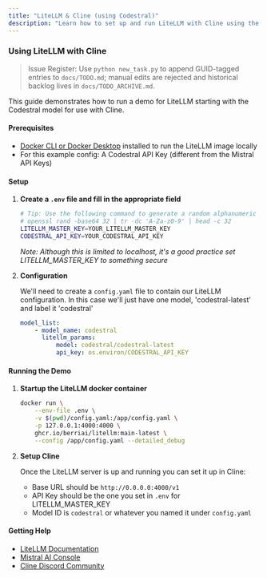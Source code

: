 ```yaml
---
title: "LiteLLM & Cline (using Codestral)"
description: "Learn how to set up and run LiteLLM with Cline using the Codestral model. This guide covers Docker setup, configuration, and integration with Cline."
---
```


### Using LiteLLM with Cline
> Issue Register: Use `python new_task.py` to append GUID-tagged entries to `docs/TODO.md`; manual edits are rejected and historical backlog lives in `docs/TODO_ARCHIVE.md`.

This guide demonstrates how to run a demo for LiteLLM starting with the Codestral model for use with Cline.

#### Prerequisites

-   [Docker CLI or Docker Desktop](https://www.docker.com/get-started/) installed to run the LiteLLM image locally
-   For this example config: A Codestral API Key (different from the Mistral API Keys)

#### Setup

1. **Create a `.env` file and fill in the appropriate field**

    ```bash
    # Tip: Use the following command to generate a random alphanumeric key:
    # openssl rand -base64 32 | tr -dc 'A-Za-z0-9' | head -c 32
    LITELLM_MASTER_KEY=YOUR_LITELLM_MASTER_KEY
    CODESTRAL_API_KEY=YOUR_CODESTRAL_API_KEY
    ```

    _Note: Although this is limited to localhost, it's a good practice set LITELLM_MASTER_KEY to something secure_

2. **Configuration**

    We'll need to create a `config.yaml` file to contain our LiteLLM configuration. In this case we'll just have one model, 'codestral-latest' and label it 'codestral'

    ```yaml
    model_list:
        - model_name: codestral
          litellm_params:
              model: codestral/codestral-latest
              api_key: os.environ/CODESTRAL_API_KEY
    ```

#### Running the Demo

1. **Startup the LiteLLM docker container**

    ```bash
    docker run \
        --env-file .env \
        -v $(pwd)/config.yaml:/app/config.yaml \
        -p 127.0.0.1:4000:4000 \
        ghcr.io/berriai/litellm:main-latest \
        --config /app/config.yaml --detailed_debug
    ```

2. **Setup Cline**

    Once the LiteLLM server is up and running you can set it up in Cline:

    - Base URL should be `http://0.0.0.0:4000/v1`
    - API Key should be the one you set in `.env` for LITELLM_MASTER_KEY
    - Model ID is `codestral` or whatever you named it under `config.yaml`

#### Getting Help

-   [LiteLLM Documentation](https://docs.litellm.ai/)
-   [Mistral AI Console](https://console.mistral.ai/)
-   [Cline Discord Community](https://discord.gg/cline)
